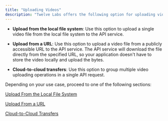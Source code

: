 ```yaml
---
title: "Uploading Videos"
description: "Twelve Labs offers the following option for uploading videos:"
---
```


- **Upload from the local file system**: Use this option to upload a single video file from the local file system to the API service.

- **Upload from a URL**: Use this option to upload a video file from a publicly accessible URL to the API service. The API service will download the file directly from the specified URL, so your application doesn't have to store the video locally and upload the bytes.

- **Cloud-to-cloud transfers**: Use this option to group multiple video uploading operations in a single API request.

Depending on your use case, proceed to one of the following sections:

[Upload From the Local File System](/guides/uploading-videos/upload-from-the-local-file-system)

[Upload From a URL](/guides/uploading-videos/upload-from-a-url)

[Cloud-to-Cloud Transfers](/guides/uploading-videos/cloud-to-cloud-transfers)
